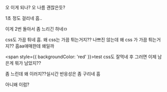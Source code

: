 오 이게 되나?
오 나름 괜찮은듯?

1초 정도 걸리네 흠..

이게 2번 돌아서 좀 느리긴 하네ㅁ

css도 가끔 튀네 흠.
왜 css는 가끔 튀는거지??
나쁘진 않는데 왜 css 가 가끔 튀는거지?? 흠aa애매한데
왜일까

<span style={{ backgroundColor: 'red' }}>test </span> css도 잘먹네 후 그러면 이제
남은게 뭐가 남았지??

좀 느린데 왜 이러지??실시간 반응성은 좀 구리네 흠

아니왜 이럼?
